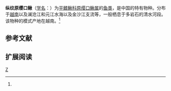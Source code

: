 {{Speciesbox 
| genus = Vanmanenia
| species = caldwelli
| status = NE
| status_system = IUCN3.1
| authority = Nichols, 1925<ref name='id6525'>{{cite web| url =http://www.bioinfo.cn/db05/BjdwSpecies.php?action=view&id=6525| title =纵纹原缨口鳅| work =中国动物物种编目数据库| publisher =中国科学院微生物研究所| author =中国科学院动物研究所| accessdate =2009-04-11| deadurl =yes| archiveurl =https://web.archive.org/web/20160305002711/http://www.bioinfo.cn/db05/BjdwSpecies.php?action=view&id=6525| archivedate =2016-03-05}}</ref>
| synonyms = 
}}

'''纵纹原缨口鳅'''（[[学名|学名]]：{{lang|la|''Vanmanenia caldwelli''}}）为[[平鳍鳅科|平鳍鳅科]][[原缨口鳅属|原缨口鳅属]]的[[鱼类|鱼类]]，是中国的特有物种。分布于[[越南|越南]]以及澜沧江和元江水海以及金沙江支流等，一般栖息于多岩石的清水河段。该物种的模式产地在越南。<ref name='id6525'/>

== 参考文献 ==
{{reflist}}

== 扩展阅读 ==
{{refbegin}}
{{wikispecies-inline|Vanmanenia caldwelli|纵纹原缨口鳅}}
{{refend}}
{{Taxonbar|from=Q3761874}}

[[Category:原缨口鳅属|Z]]


{{鯉形目小作品}}